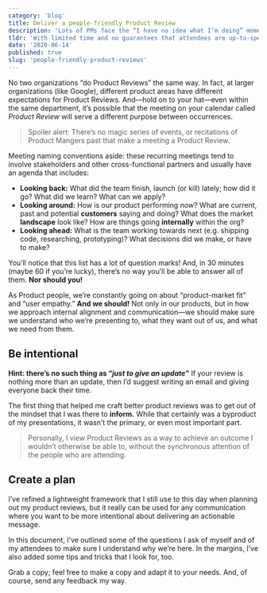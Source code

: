 ```yaml
---
category: 'blog'
title: Deliver a people-friendly Product Review
description: 'Lots of PMs face the “I have no idea what I’m doing” moment. It’s common, it sucks, and it can make us feel stuck. To get un-stuck, get specific.'
tldr: 'With limited time and no guarantees that attendees are up-to-speed on your product, how you communicate during your Product Review is as important as the content itself. Plan with your specific audience in mind to make the most of your time together.'
date: '2020-06-14'
published: true
slug: 'people-friendly-product-reviews'
---
```


No two organizations “do Product Reviews” the same way.
In fact, at larger organizations (like Google), different product areas have
different expectations for Product Reviews.
And—hold on to your hat—even within the same department,
it’s possible that the meeting on your calendar called _Product Review_ will
serve a different purpose between occurrences.

> Spoiler alert: There’s no magic series of events, or recitations of Product Mangers past that make a meeting a Product Review.

Meeting naming conventions aside: these recurring meetings tend to involve stakeholders and other cross-functional partners and usually have an agenda that includes:

- **Looking back:** What did the team finish, launch (or kill) lately; how did it go? What did we learn? What can we apply?
- **Looking around:** How is our product performing _now_? What are current, past and potential **customers** saying and doing? What does the market **landscape** look like? How are things going **internally** within the org?
- **Looking ahead:** What is the team working towards next (e.g. shipping code, researching, prototyping)? What decisions did we make, or have to make?

<Asset
  assetId="prplan"
  assetGoogleId="1xePdSBwt967git9z1gKeGLNvPJAaRgIiuIn6Ni2gm2I"
  assetName="People-friendly Product Reviews"
/>

You’ll notice that this list has a lot of question marks!
And, in 30 minutes (maybe 60 if you’re lucky), there’s no way you’ll be
able to answer all of them. **Nor should you!**

As Product people, we’re constantly going on about “product-market fit”
and “user empathy.” **And we should!** Not only in our products,
but in how we approach internal alignment and communication—we should
make sure we understand who we’re presenting to, what they want out of us,
and what we need from them.

## Be intentional

**Hint: there’s no such thing as “_just to give an update_”**
If your review is nothing more than an update, then I’d suggest writing an
email and giving everyone back their time.

The first thing that helped me craft better product reviews
was to get out of the mindset that I was there to **inform.**
While that certainly was a byproduct of my presentations,
it wasn’t the primary, or even most important part.

> Personally, I view Product Reviews as a way to achieve an outcome I wouldn’t otherwise be able to, without the synchronous attention of the people who are attending.

## Create a plan

I’ve refined a lightweight framework that I still use to this
day when planning out my product reviews, but it really can be used for
any communication where you want to be more intentional about
delivering an actionable message.

In this document, I’ve outlined some of the questions I ask of myself
and of my attendees to make sure I understand why we’re here.
In the margins, I’ve also added some tips and tricks that I look for, too.

Grab a copy; feel free to make a copy and adapt it to your needs.
And, of course, send any feedback my way.

